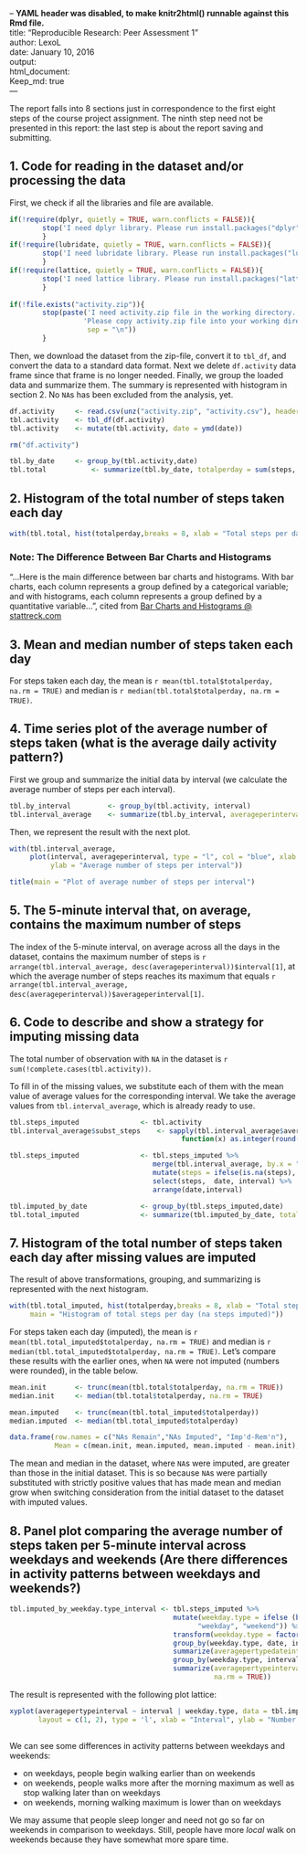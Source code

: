 -- **YAML header was disabled, to make knitr2html() runnable against this Rmd file.**   
title: "Reproducible Research: Peer Assessment 1"  
author: LexoL  
date: January 10, 2016   
output:    
  html_document:   
    Keep_md: true   
---

The report falls into 8 sections just in correspondence to the first eight steps of the course project assignment. The ninth step need not be presented in this report: the last step is about the report saving and submitting. 



## 1. Code for reading in the dataset and/or processing the data


First, we check if all the libraries and file are available. 

```r
if(!require(dplyr, quietly = TRUE, warn.conflicts = FALSE)){
        stop('I need dplyr library. Please run install.packages("dplyr")!')
        }
if(!require(lubridate, quietly = TRUE, warn.conflicts = FALSE)){
        stop('I need lubridate library. Please run install.packages("lubridate")!')
        }
if(!require(lattice, quietly = TRUE, warn.conflicts = FALSE)){
        stop('I need lattice library. Please run install.packages("lattice")!')
        }
   
if(!file.exists("activity.zip")){
        stop(paste('I need activity.zip file in the working directory.',
                  'Please copy activity.zip file into your working directory!',
                   sep = "\n"))
        }
```

Then, we download the dataset from the zip-file, convert it to `tbl_df`, and convert the data to a standard data format. Next we delete `df.activity` data frame since that frame is no longer needed. Finally, we group the loaded data and summarize them. The summary is represented with histogram in section 2. No `NA`s has been excluded from the analysis, yet. 

```r
df.activity     <- read.csv(unz("activity.zip", "activity.csv"), header = TRUE, stringsAsFactors = FALSE)
tbl.activity    <- tbl_df(df.activity)
tbl.activity    <- mutate(tbl.activity, date = ymd(date))

rm("df.activity")

tbl.by_date     <- group_by(tbl.activity,date)
tbl.total           <- summarize(tbl.by_date, totalperday = sum(steps, na.rm = TRUE))
```



## 2. Histogram of the total number of steps taken each day 

```r
with(tbl.total, hist(totalperday,breaks = 8, xlab = "Total steps per day", main = "Histogram of total steps per day"))
```


### Note: The Difference Between Bar Charts and Histograms

"...Here is the main difference between bar charts and histograms. With bar charts, each column represents a group defined by a categorical variable; and with histograms, each column represents a group defined by a quantitative variable...", cited from 
[Bar Charts and Histograms @ stattreck.com](http://stattrek.com/statistics/charts/histogram.aspx?Tutorial=AP)

## 3. Mean and median number of steps taken each day

For steps taken each day, the mean is `r mean(tbl.total$totalperday, na.rm = TRUE)`
and median is `r median(tbl.total$totalperday, na.rm = TRUE)`. 



## 4. Time series plot of the average number of steps taken (what is the average daily activity pattern?)

First we group and summarize the initial data by interval (we calculate the average number of steps per each interval).

```r
tbl.by_interval         <- group_by(tbl.activity, interval)
tbl.interval_average    <- summarize(tbl.by_interval, averageperinterval = mean(steps, na.rm = TRUE))
```

Then, we represent the result with the next plot. 

```r
with(tbl.interval_average, 
     plot(interval, averageperinterval, type = "l", col = "blue", xlab = "5 minute interval no.", 
          ylab = "Average number of steps per interval"))

title(main = "Plot of average number of steps per interval")
```



## 5. The 5-minute interval that, on average, contains the maximum number of steps

The index of the 5-minute interval, on average across all the days in the dataset, contains the maximum number of steps is `r arrange(tbl.interval_average, desc(averageperinterval))$interval[1]`, at which the average number of steps reaches its maximum that equals `r arrange(tbl.interval_average, desc(averageperinterval))$averageperinterval[1]`. 



## 6. Code to describe and show a strategy for imputing missing data

The total number of observation with `NA` in the dataset is `r sum(!complete.cases(tbl.activity))`.  

To fill in of the missing values, we substitute each of them with the mean value of average values for the corresponding interval. We take the average values from `tbl.interval_average`, which is already ready to use. 

```r
tbl.steps_imputed               <- tbl.activity
tbl.interval_average$subst_steps    <- sapply(tbl.interval_average$averageperinterval,  
                                          function(x) as.integer(round(x,0)))

tbl.steps_imputed               <- tbl.steps_imputed %>%
                                   merge(tbl.interval_average, by.x = "interval", by.y = "interval", all.x = TRUE) %>%
                                   mutate(steps = ifelse(is.na(steps), subst_steps, steps)) %>%
                                   select(steps,  date, interval) %>%
                                   arrange(date,interval)

tbl.imputed_by_date             <- group_by(tbl.steps_imputed,date)
tbl.total_imputed               <- summarize(tbl.imputed_by_date, totalperday = sum(steps, na.rm = TRUE))
```




## 7. Histogram of the total number of steps taken each day after missing values are imputed

The result of above transformations, grouping, and summarizing is represented with the next histogram. 

```r
with(tbl.total_imputed, hist(totalperday,breaks = 8, xlab = "Total steps per day", 
     main = "Histogram of total steps per day (na steps imputed)"))
```
    

For steps taken each day (imputed), the mean is `r mean(tbl.total_imputed$totalperday, na.rm = TRUE)`
and median is `r median(tbl.total_imputed$totalperday, na.rm = TRUE)`. Let's compare these results with the earlier ones, when `NA` were not imputed (numbers were rounded), in the table below. 

```r
mean.init       <- trunc(mean(tbl.total$totalperday, na.rm = TRUE))
median.init     <- median(tbl.total$totalperday, na.rm = TRUE)

mean.imputed    <- trunc(mean(tbl.total_imputed$totalperday))
median.imputed  <- median(tbl.total_imputed$totalperday)

data.frame(row.names = c("NAs Remain","NAs Imputed", "Imp'd-Rem'n"), 
           Mean = c(mean.init, mean.imputed, mean.imputed - mean.init), Median = c(median.init,median.imputed, median.imputed - median.init))
```

The mean and median in the dataset, where `NA`s were imputed, are greater than those in the initial dataset. This is so because `NA`s were partially
substituted with strictly positive values that has made mean and median grow when switching consideration from the initial dataset to the dataset with
imputed values. 
    


## 8. Panel plot comparing the average number of steps taken per 5-minute interval across weekdays and weekends (Are there differences in activity patterns between weekdays and weekends?)

```r
tbl.imputed_by_weekday.type_interval <- tbl.steps_imputed %>% 
                                        mutate(weekday.type = ifelse (between(wday(date), 2,6), 
                                              "weekday", "weekend")) %>%
                                        transform(weekday.type = factor(weekday.type)) %>%
                                        group_by(weekday.type, date, interval) %>%
                                        summarize(averagepertypedateinterval= mean(steps, na.rm = TRUE)) %>%
                                        group_by(weekday.type, interval) %>%
                                        summarize(averagepertypeinterval = mean(averagepertypedateinterval, 
                                                  na.rm = TRUE)) 
```


The result is represented with the following plot lattice:

```r
xyplot(averagepertypeinterval ~ interval | weekday.type, data = tbl.imputed_by_weekday.type_interval, 
       layout = c(1, 2), type = 'l', xlab = "Interval", ylab = "Number of steps")
        
```

We can see some differences in activity patterns between weekdays and weekends:

- on weekdays, people begin walking earlier than on weekends
- on weekends, people walks more after the morning maximum as well as stop walking later than on weekdays
- on weekends, morning walking maximum is lower than on weekdays

We may assume that people sleep longer and need not go so far on weekends in comparison to weekdays. Still, people have more *local* walk on weekends
because they have somewhat more spare time. 
